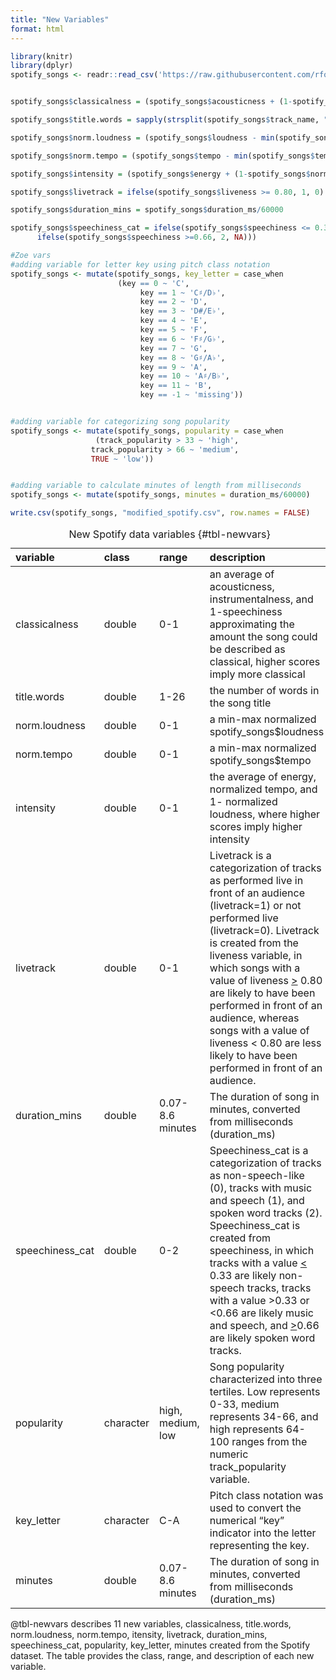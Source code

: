 ```yaml
---
title: "New Variables"
format: html
---
```


```r
library(knitr)
library(dplyr)
spotify_songs <- readr::read_csv('https://raw.githubusercontent.com/rfordatascience/tidytuesday/master/data/2020/2020-01-21/spotify_songs.csv', show_col_types = FALSE)


spotify_songs$classicalness = (spotify_songs$acousticness + (1-spotify_songs$speechiness) + spotify_songs$instrumentalness)/3

spotify_songs$title.words = sapply(strsplit(spotify_songs$track_name, " "), length)

spotify_songs$norm.loudness = (spotify_songs$loudness - min(spotify_songs$loudness)) / (max(spotify_songs$loudness) - min(spotify_songs$loudness))

spotify_songs$norm.tempo = (spotify_songs$tempo - min(spotify_songs$tempo)) / (max(spotify_songs$tempo) - min(spotify_songs$tempo))

spotify_songs$intensity = (spotify_songs$energy + (1-spotify_songs$norm.loudness) + spotify_songs$norm.tempo)/3

spotify_songs$livetrack = ifelse(spotify_songs$liveness >= 0.80, 1, 0)

spotify_songs$duration_mins = spotify_songs$duration_ms/60000

spotify_songs$speechiness_cat = ifelse(spotify_songs$speechiness <= 0.33, 0,                  ifelse(spotify_songs$speechiness >0.33 &                    spotify_songs$speechiness<0.66, 1, 
      ifelse(spotify_songs$speechiness >=0.66, 2, NA)))

#Zoe vars
#adding variable for letter key using pitch class notation
spotify_songs <- mutate(spotify_songs, key_letter = case_when 
                        (key == 0 ~ 'C',
                             key == 1 ~ 'C♯/D♭',
                             key == 2 ~ 'D',
                             key == 3 ~ 'D#/E♭',
                             key == 4 ~ 'E',
                             key == 5 ~ 'F',
                             key == 6 ~ 'F♯/G♭',
                             key == 7 ~ 'G',
                             key == 8 ~ 'G♯/A♭',
                             key == 9 ~ 'A',
                             key == 10 ~ 'A♯/B♭',
                             key == 11 ~ 'B',
                             key == -1 ~ 'missing'))


#adding variable for categorizing song popularity
spotify_songs <- mutate(spotify_songs, popularity = case_when 
                   (track_popularity > 33 ~ 'high',
                  track_popularity > 66 ~ 'medium',
                  TRUE ~ 'low'))


#adding variable to calculate minutes of length from milliseconds
spotify_songs <- mutate(spotify_songs, minutes = duration_ms/60000)

write.csv(spotify_songs, "modified_spotify.csv", row.names = FALSE)
```

| variable        | class     | range             | description                                                                                                                                                                                                                                                                                                                                                                                                                   |
|:----------------|:----------|:------------------|:------------------------------------------------------------------------------------------------------------------------------------------------------------------------------------------------------------------------------------------------------------------------------------------------------------------------------------------------------------------------------------------------------------------------------|
| classicalness   | double    | 0-1               | an average of acousticness, instrumentalness, and 1-speechiness approximating the amount the song could be described as classical, higher scores imply more classical                                                                                                                                                                                                                                                         |
| title.words     | double    | 1-26              | the number of words in the song title                                                                                                                                                                                                                                                                                                                                                                                         |
| norm.loudness   | double    | 0-1               | a min-max normalized spotify_songs\$loudness                                                                                                                                                                                                                                                                                                                                                                                  |
| norm.tempo      | double    | 0-1               | a min-max normalized spotify_songs\$tempo                                                                                                                                                                                                                                                                                                                                                                                     |
| intensity       | double    | 0-1               | the average of energy, normalized tempo, and 1- normalized loudness, where higher scores imply higher intensity                                                                                                                                                                                                                                                                                                               |
| livetrack       | double    | 0-1               | Livetrack is a categorization of tracks as performed live in front of an audience (livetrack=1) or not performed live (livetrack=0). Livetrack is created from the liveness variable, in which songs with a value of liveness [\>]{.underline} 0.80 are likely to have been performed in front of an audience, whereas songs with a value of liveness \< 0.80 are less likely to have been performed in front of an audience. |
| duration_mins   | double    | 0.07-8.6 minutes  | The duration of song in minutes, converted from milliseconds (duration_ms)                                                                                                                                                                                                                                                                                                                                                    |
| speechiness_cat | double    | 0-2               | Speechiness_cat is a categorization of tracks as non-speech-like (0), tracks with music and speech (1), and spoken word tracks (2). Speechiness_cat is created from speechiness, in which tracks with a value [\<]{.underline} 0.33 are likely non-speech tracks, tracks with a value \>0.33 or \<0.66 are likely music and speech, and [\>]{.underline}0.66 are likely spoken word tracks.                                   |
| popularity      | character | high, medium, low | Song popularity characterized into three tertiles. Low represents 0-33, medium represents 34-66, and high represents 64-100 ranges from the numeric track_popularity variable.                                                                                                                                                                                                                                                |
| key_letter      | character | C-A               | Pitch class notation was used to convert the numerical "key" indicator into the letter representing the key.                                                                                                                                                                                                                                                                                                                  |
| minutes         | double    | 0.07-8.6 minutes  | The duration of song in minutes, converted from milliseconds (duration_ms)                                                                                                                                                                                                                                                                                                                                                    |

: New Spotify data variables {#tbl-newvars}

@tbl-newvars describes 11 new variables, classicalness, title.words, norm.loudness, norm.tempo, itensity, livetrack, duration_mins, speechiness_cat, popularity, key_letter, minutes created from the Spotify dataset. The table provides the class, range, and description of each new variable.
